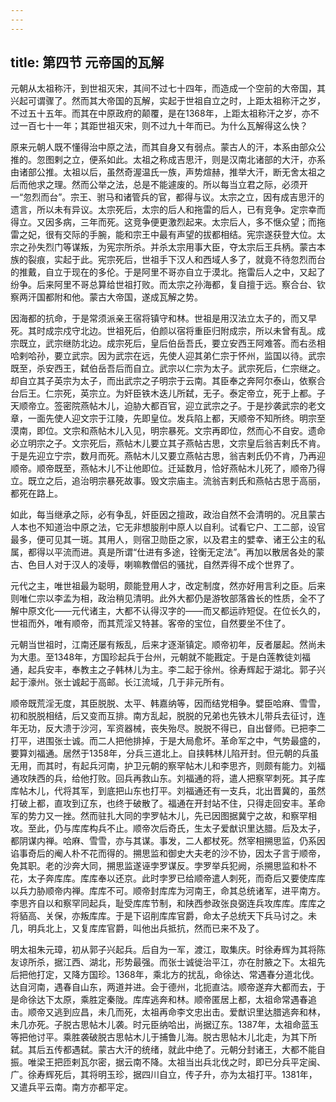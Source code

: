 ```yaml
---
---
---
```

title: 第四节 元帝国的瓦解
---




元朝从太祖称汗，到世祖灭宋，其间不过七十四年，而造成一个空前的大帝国，其兴起可谓骤了。然而其大帝国的瓦解，实起于世祖自立之时，上距太祖称汗之岁，不过五十五年。而其在中原政府的颠覆，是在1368年，上距太祖称汗之岁，亦不过一百七十一年；其距世祖灭宋，则不过九十年而已。为什么瓦解得这么快？

原来元朝人既不懂得治中原之法，而其自身又有弱点。蒙古人的汗，本系由部众公推的。忽图剌之立，便系如此。太祖之称成吉思汗，则是汉南北诸部的大汗，亦系由诸部公推。太祖以后，虽然奇渥温氏一族，声势煊赫，推举大汗，断无舍太祖之后而他求之理。然而公举之法，总是不能遽废的。所以每当立君之际，必须开一“忽烈而台”。宗王、驸马和诸管兵的官，都得与议。太宗之立，因有成吉思汗的遗言，所以未有异议。太宗死后，太宗的后人和拖雷的后人，已有竞争。定宗幸而得立。又因多病，三年而死。这竞争便更激烈起来。太宗后人，多不惬众望；而拖雷之妃，很有交际的手腕，能和宗王中最有声望的拔都相结。宪宗遂获登大位。太宗之孙失烈门等谋叛，为宪宗所杀。并杀太宗用事大臣，夺太宗后王兵柄。蒙古本族的裂痕，实起于此。宪宗死后，世祖手下汉人和西域人多了，就竟不待忽烈而台的推戴，自立于现在的多伦。于是阿里不哥亦自立于漠北。拖雷后人之中，又起了纷争。后来阿里不哥总算给世祖打败。而太宗之孙海都，复自擅于远。察合台、钦察两汗国都附和他。蒙古大帝国，遂成瓦解之势。

因海都的抗命，于是常须派亲王宿将镇守和林。世祖是用汉法立太子的，而又早死。其时成宗戍守北边。世祖死后，伯颜以宿将重臣归附成宗，所以未曾有乱。成宗既立，武宗继防北边。成宗死后，皇后伯岳吾氏，要立安西王阿难答。而右丞相哈剌哈孙，要立武宗。因为武宗在远，先使人迎其弟仁宗于怀州，监国以待。武宗既至，杀安西王，弑伯岳吾后而自立。武宗以仁宗为太子。武宗死后，仁宗继之。却自立其子英宗为太子，而出武宗之子明宗于云南。其臣奉之奔阿尔泰山，依察合台后王。仁宗死，英宗立。为奸臣铁木迭儿所弑，无子。泰定帝立，死于上都。子天顺帝立。签密院燕帖木儿，迫胁大都百官，迎立武宗之子。于是抄袭武宗的老文章，一面先使人迎文宗于江陵，先即皇位。发兵陷上都，天顺帝不知所终。明宗至漠南，即位。文宗和燕帖木儿入见，明宗暴死。文宗再即位，然而心不自安。遗命必立明宗之子。文宗死后，燕帖木儿要立其子燕帖古思，文宗皇后翁吉剌氏不肯。于是先迎立宁宗，数月而死。燕帖木儿又要立燕帖古思，翁吉剌氏仍不肯，乃再迎顺帝。顺帝既至，燕帖木儿不让他即位。迁延数月，恰好燕帖木儿死了，顺帝乃得立。既立之后，追治明宗暴死故事。毁文宗庙主。流翁吉剌氏和燕帖古思于高丽，都死在路上。

如此，每当继承之际，必有争乱，奸臣因之擅政，政治自然不会清明的。况且蒙古人本也不知道治中原之法，它无非想朘削中原人以自利。试看它户、工二部，设官最多，便可见其一斑。其用人，则宿卫勋臣之家，以及君主的嬖幸、诸王公主的私属，都得以平流而进。真是所谓“仕进有多途，铨衡无定法”。再加以散居各处的蒙古、色目人对于汉人的凌辱，喇嘛教僧侣的骚扰，自然弄得不成个世界了。

元代之主，唯世祖最为聪明，颇能登用人才，改定制度，然亦好用言利之臣。后来则唯仁宗以李孟为相，政治稍见清明。此外大都仍是游牧部落酋长的性质，全不了解中原文化——元代诸主，大都不认得汉字的——而又都运祚短促。在位长久的，世祖而外，唯有顺帝，而其荒淫又特甚。客帝的宝位，自然要坐不住了。

元朝当世祖时，江南还屡有叛乱，后来才逐渐镇定。顺帝初年，反者屡起。然尚未为大患。至1348年，方国珍起兵于台州，元朝就不能戡定。于是白莲教徒刘福通，起兵安丰，奉教主之子韩林儿为主。李二起于徐州。徐寿辉起于湖北。郭子兴起于濠州。张士诚起于高邮。长江流域，几于非元所有。

顺帝既荒淫无度，其臣脱脱、太平、韩嘉纳等，因而结党相争。嬖臣哈麻、雪雪，初和脱脱相结，后又变而互排。南方乱起，脱脱的兄弟也先铁木儿带兵去征讨，连年无功，反大溃于沙河，军资器械，丧失殆尽。脱脱不得已，自出督师。已把李二打平，进围张士诚。而二人把他排掉，于是大局愈坏。革命军之中，气势最盛的，要算刘福通。居然于1358年，分兵三道北上。自挟韩林儿陷开封。但元朝的兵虽无用，而其时，有起兵河南，护卫元朝的察罕帖木儿和李思齐，则颇有能力。刘福通攻陕西的兵，给他打败。回兵再救山东。刘福通的将，遣人把察罕刺死。其子库库帖木儿，代将其军，到底把山东也打平。刘福通还有一支兵，北出晋冀的，虽然打破上都，直攻到辽东，也终于破散了。福通在开封站不住，只得走回安丰。革命军的势力又一挫。然而驻扎大同的孛罗帖木儿，先已因图据冀宁之故，和察罕相攻。至此，仍与库库构兵不止。顺帝次后奇氏，生太子爱猷识里达腊。后及太子，都阴谋内禅。哈麻、雪雪，亦与其谋。事发，二人都杖死。然宰相搠思监，仍系因谄事奇后的阉人朴不花而得的。搠思监和御史大夫老的沙不协，因太子言于顺帝，免其职。老的沙奔大同，搠思监遂诬孛罗谋反。孛罗举兵犯阙，杀搠思监和朴不花，太子奔库库。库库奉以还京。此时孛罗已给顺帝遣人刺死，而奇后又要使库库以兵力胁顺帝内禅。库库不可。顺帝封库库为河南王，命其总统诸军，进平南方。李思齐自以和察罕同起兵，耻受库库节制，和陕西参政张良弼连兵攻库库。库库之将貊高、关保，亦叛库库。于是下诏削库库官爵，命太子总统天下兵马讨之。未几，明兵北上，又复库库官爵，叫他出兵抵抗，然而已来不及了。

明太祖朱元璋，初从郭子兴起兵。后自为一军，渡江，取集庆。时徐寿辉为其将陈友谅所杀，据江西、湖北，形势最强。而张士诚徙治平江，亦在肘腋之下。太祖先后把他打定，又降方国珍。1368年，乘北方的扰乱，命徐达、常遇春分道北伐。达自河南，遇春自山东，两道并进。会于德州，北扼直沽。顺帝遂弃大都而去，于是命徐达下太原，乘胜定秦陇。库库逃奔和林。顺帝匿居上都，太祖命常遇春追击。顺帝又逃到应昌，未几而死，太祖再命李文忠出击。爱猷识里达腊逃奔和林，未几亦死。子脱古思帖木儿袭。时元臣纳哈出，尚据辽东。1387年，太祖命蓝玉等把他讨平。乘胜袭破脱古思帖木儿于捕鲁儿海。脱古思帖木儿北走，为其下所弑。其后五传都遇弑。蒙古大汗的统绪，就此中绝了。元朝分封诸王，大都不能自振。唯梁王把匝剌瓦尔密，据云南不降。太祖当出兵北伐之时，即已分兵平定闽、广。徐寿辉死后，其将明玉珍，据四川自立，传子升，亦为太祖打平。1381年，又遣兵平云南。南方亦都平定。